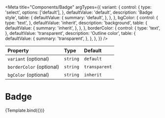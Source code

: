 
<Meta
  title="Components/Badge"
  argTypes={{
    variant: {
      control: {
        type: 'select',
        options: ['default'],
      },
      defaultValue: 'default',
      description: 'Badge style',
      table: {
        defaultValue: {
          summary: 'default',
        },
      },
    },
    bgColor: {
      control: {
        type: 'text',
      },
      defaultValue: 'inherit',
      description: 'background',
      table: {
        defaultValue: {
          summary: 'inherit',
        },
      },
    },
    borderColor: {
      control: {
        type: 'text',
      },
      defaultValue: 'transparent',
      description: 'Outline color',
      table: {
        defaultValue: {
          summary: 'transparent',
        },
      },
    },
  }}
/>

| Property                 | Type     | Default       |
| :----------------------- | :------- | :------------ |
| `variant` (optional)     | `string` | `default`     |
| `borderColor` (optional) | `string` | `transparent` |
| `bgColor` (optional)     | `string` | `inherit`     |

# Badge


<Canvas>
  <Story name="Default">{Template.bind({})}</Story>
  <ArgsTable story="Default" />
</Canvas>
